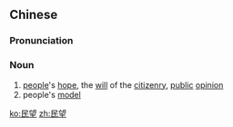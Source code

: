 ==Chinese==
{{zh-forms}}

===Pronunciation===
{{zh-pron
|m=mínwàng
|cat=n
}}

===Noun===
{{zh-noun}}

# [[people]]'s [[hope]], the [[will]] of the [[citizenry]], [[public]] [[opinion]]
# people's [[model]]

[[ko:民望]]
[[zh:民望]]